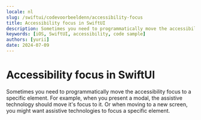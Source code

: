 ```yaml
---
locale: nl
slug: /swiftui/codevoorbeeldenn/accessibility-focus
title: Accessibility focus in SwiftUI
description: Sometimes you need to programmatically move the accessibility focus to a specific element.
keywords: [iOS, SwiftUI, accessibility, code sample]
authors: [yurii]
date: 2024-07-09
---
```


# Accessibility focus in SwiftUI

Sometimes you need to programmatically move the accessibility focus to a specific element. For example, when you present a modal, the assistive technology should move it's focus to it. Or when moving to a new screen, you might want assistive technologies to focus a specific element.

<CodeSample id="accessibility-focus" platform="swiftui" locale="nl"/>
